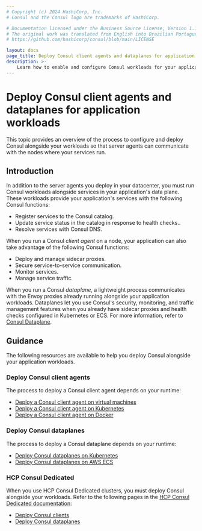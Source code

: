 ```yaml
---
# Copyright (c) 2024 HashiCorp, Inc.
# Consul and the Consul logo are trademarks of HashiCorp.

# Documentation licensed under the Business Source License, Version 1.1.
# The original work was translated from English into Brazilian Portuguese.
# https://github.com/hashicorp/consul/blob/main/LICENSE

layout: docs
page_title: Deploy Consul client agents and dataplanes for application workloads
description: >-
    Learn how to enable and configure Consul workloads for your applications. Client agents and dataplanes enable Consul's core features in VM, Kubernetes, Docker, and AWS ECS deployments.
---
```


# Deploy Consul client agents and dataplanes for application workloads

This topic provides an overview of the process to configure and deploy Consul alongside your workloads so that server agents can communicate with the nodes where your services run.

## Introduction

In addition to the server agents you deploy in your datacenter, you must run Consul workloads alongside services in your application's data plane. These workloads provide your application's services with the following Consul functions:

- Register services to the Consul catalog.
- Update service status in the catalog in response to health checks..
- Resolve services with Consul DNS.

When you run a Consul _client agent_ on a node, your application can also take advantage of the following Consul functions:

- Deploy and manage sidecar proxies.
- Secure service-to-service communication.
- Monitor services.
- Manage service traffic.

When you run a Consul _dataplane_, a lightweight process communicates with the Envoy proxies already running alongside your application workloads. Dataplanes let you use Consul's security, monitoring, and traffic management features when you already have sidecar proxies and health checks configured in Kubernetes or ECS. For more information, refer to [Consul Dataplane](/consul/docs/architecture/control-plane/dataplane).

## Guidance

The following resources are available to help you deploy Consul alongside your application workloads.

### Deploy Consul client agents

The process to deploy a Consul client agent depends on your runtime:

- [Deploy a Consul client agent on virtual machines](/consul/docs/deploy/workload/client/vm)
- [Deploy a Consul client agent on Kubernetes](/consul/docs/deploy/workload/client/k8s)
- [Deploy a Consul client agent on Docker](/consul/docs/deploy/workload/client/docker)

### Deploy Consul dataplanes

The process to deploy a Consul dataplane depends on your runtime:

- [Deploy Consul dataplanes on Kubernetes](/consul/docs/deploy/workload/dataplane/k8s)
- [Deploy Consul dataplanes on AWS ECS](/consul/docs/deploy/workload/dataplane/ecs)

### HCP Consul Dedicated

When you use HCP Consul Dedicated clusters, you must deploy Consul alongside your workloads. Refer to the following pages in the [HCP Consul Dedicated documentation](/hcp/docs/consul):

- [Deploy Consul clients](/hcp/docs/consul/dedicated/clients)
- [Deploy Consul dataplanes](/hcp/docs/consul/dedicated/dataplanes)
